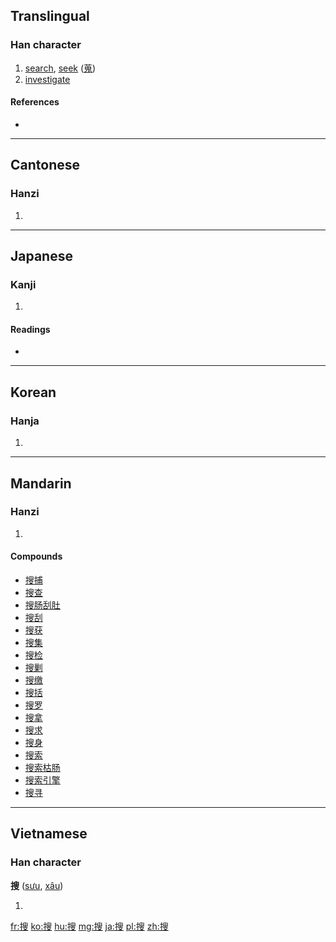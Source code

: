 {{also|捜}}
==Translingual==

===Han character===
{{Han char|rn=64|rad=手|as=10|sn=13|four=5704<sub>7</sub>|canj=手竹X水 (QHXE)}}

# [[search]], [[seek]] ([[蒐]])
# [[investigate]]

====References====
* {{Han ref|kx=0447.070|dkj=12486|dj=0797.190|hdz=31919.070|uh=641C|ud=25628|bh=B76A|bd=46954}}

----

==Cantonese==

===Hanzi===
{{yue-hanzi|jyut=|y=sau1, sau2}}

# {{defn|lang=yue|sort=手10}}

----

==Japanese==

===Kanji===
{{ja-kanji|grade=|rs=手10}}

# {{defn|lang=ja|sort=手10}}

====Readings====
* {{ja-readings|on=[[そう]] (sō)|kun=[[さがす]] (sagasu)}}

----

==Korean==

===Hanja===
{{ko-hanja|hangeul=수|eumhun=|rv=su|mr=su|y=swu}}

# {{defn|lang=ko|sort=手10}}

----

==Mandarin==

===Hanzi===
{{cmn-hanzi|pin=[[sōu]] ([[sou1]])|wg=sou<sup>1</sup>}}

# {{defn|lang=cmn|sort=手10}}

====Compounds====
* [[搜捕]]
* [[搜查]]
* [[搜肠刮肚]]
* [[搜刮]]
* [[搜获]]
* [[搜集]]
* [[搜检]]
* [[搜剿]]
* [[搜缴]]
* [[搜括]]
* [[搜罗]]
* [[搜拿]]
* [[搜求]]
* [[搜身]]
* [[搜索]]
* [[搜索枯肠]]
* [[搜索引擎]]
* [[搜寻]]

----

==Vietnamese==

===Han character===
'''搜''' ([[sưu]], [[xâu]])

# {{defn|lang=vi}}

[[fr:搜]]
[[ko:搜]]
[[hu:搜]]
[[mg:搜]]
[[ja:搜]]
[[pl:搜]]
[[zh:搜]]